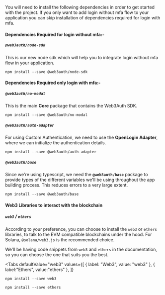 
You will need to install the following dependencies in order to get started with the project. If you
only want to add login without mfa flow to your application you can skip installation of
dependencies required for login with mfa.

#### Dependencies Required for login without mfa:-

##### `@web3auth/node-sdk`

This is our new node sdk which will help you to integrate login without mfa flow in your
application.

```shell
npm install --save @web3auth/node-sdk
```

#### Dependencies Required only login with mfa:-

##### `@web3auth/no-modal`

This is the main **Core** package that contains the Web3Auth SDK.

```shell
npm install --save @web3auth/no-modal
```

##### `@web3auth/auth-adapter`

For using Custom Authentication, we need to use the **OpenLogin Adapter**, where we can initialize
the authentication details.

```shell
npm install --save @web3auth/auth-adapter
```

##### `@web3auth/base`

Since we're using typescript, we need the **`@web3auth/base`** package to provide types of the
different variables we'll be using throughout the app building process. This reduces errors to a
very large extent.

```shell
npm install --save @web3auth/base
```

#### Web3 Libraries to interact with the blockchain

##### `web3` / `ethers`

According to your preference, you can choose to install the `web3` or `ethers` libraries, to talk to
the EVM compatible blockchains under the hood. For Solana, `@solana/web3.js` is the recommended
choice.

We'll be having code snippets from `web3` and `ethers` in the documentation, so you can choose the
one that suits you the best.

<Tabs
defaultValue="web3"
values={[
  { label: "Web3", value: "web3" },
  { label:"Ethers", value:"ethers" },
]}
>

<TabItem value="web3">

```shell
npm install --save web3
```

</TabItem>

<TabItem value="ethers">

```shell
npm install --save ethers
```

</TabItem>

</Tabs>

